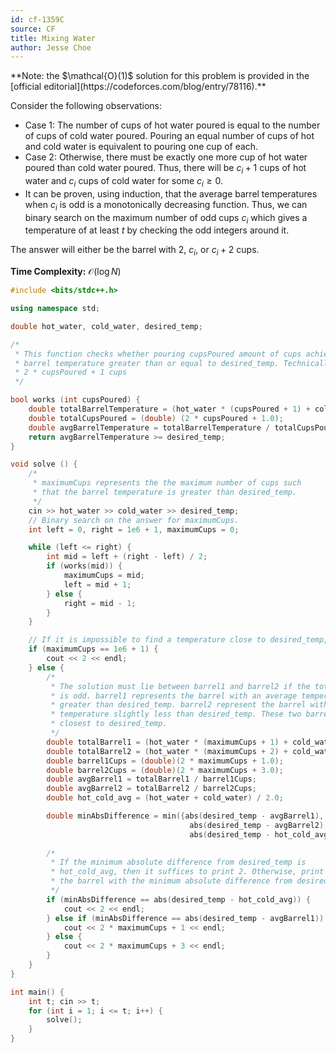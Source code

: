 ```yaml
---
id: cf-1359C
source: CF
title: Mixing Water
author: Jesse Choe
---
```


<Info title="Constant Time Solution">
**Note: the $\mathcal{O}(1)$ solution for this problem is provided in the
[official editorial](https://codeforces.com/blog/entry/78116).**
</Info>

Consider the following observations:

- Case 1: The number of cups of hot water poured is equal to the number of cups of cold water poured. Pouring an equal number of cups of hot and cold water is equivalent to pouring one cup of each. 
- Case 2: Otherwise, there must be exactly one more cup of hot water poured than cold water poured. Thus, there will be $c_i + 1$ cups of hot water and $c_i$ cups of cold water for some $c_i \geq 0$.
- It can be proven, using induction, that the average barrel temperatures when $c_i$ is odd is a monotonically decreasing function. Thus, we can binary search on the maximum number of odd cups $c_i$ which gives a temperature of at least $t$ by checking the odd integers around it.

The answer will either be the barrel with $2$, $c_i$, or $c_i + 2$ cups.

**Time Complexity:** $\mathcal{O}(\log N)$

<LanguageSection>

<CPPSection>

```cpp
#include <bits/stdc++.h>

using namespace std;

double hot_water, cold_water, desired_temp;

/*
 * This function checks whether pouring cupsPoured amount of cups achieves an average
 * barrel temperature greater than or equal to desired_temp. Technically, this represents
 * 2 * cupsPoured + 1 cups
 */

bool works (int cupsPoured) {
	double totalBarrelTemperature = (hot_water * (cupsPoured + 1) + cold_water * (cupsPoured));
	double totalCupsPoured = (double) (2 * cupsPoured + 1.0);
	double avgBarrelTemperature = totalBarrelTemperature / totalCupsPoured;
	return avgBarrelTemperature >= desired_temp;
}

void solve () {
	/* 
	 * maximumCups represents the the maximum number of cups such
	 * that the barrel temperature is greater than desired_temp.
	 */
	cin >> hot_water >> cold_water >> desired_temp;
	// Binary search on the answer for maximumCups.
	int left = 0, right = 1e6 + 1, maximumCups = 0;

	while (left <= right) {
		int mid = left + (right - left) / 2;
		if (works(mid)) {
			maximumCups = mid;
			left = mid + 1;
		} else {
			right = mid - 1;
		}
	}

	// If it is impossible to find a temperature close to desired_temp, then print 2
	if (maximumCups == 1e6 + 1) {
		cout << 2 << endl;
	} else {
		/*
		 * The solution must lie between barrel1 and barrel2 if the total number of cups
		 * is odd. barrel1 represents the barrel with an average temperature slightly
		 * greater than desired_temp. barrel2 represent the barrel with an average
		 * temperature slightly less than desired_temp. These two barrels will be the
		 * closest to desired_temp.
		 */
		double totalBarrel1 = (hot_water * (maximumCups + 1) + cold_water * maximumCups);
		double totalBarrel2 = (hot_water * (maximumCups + 2) + cold_water * (maximumCups + 1));
		double barrel1Cups = (double)(2 * maximumCups + 1.0);
		double barrel2Cups = (double)(2 * maximumCups + 3.0);
		double avgBarrel1 = totalBarrel1 / barrel1Cups;
		double avgBarrel2 = totalBarrel2 / barrel2Cups;
		double hot_cold_avg = (hot_water + cold_water) / 2.0;

		double minAbsDifference = min({abs(desired_temp - avgBarrel1),
										abs(desired_temp - avgBarrel2),
										abs(desired_temp - hot_cold_avg)});
		
		/*
		 * If the minimum absolute difference from desired_temp is
		 * hot_cold_avg, then it suffices to print 2. Otherwise, print
		 * the barrel with the minimum absolute difference from desired_temp.
		 */
		if (minAbsDifference == abs(desired_temp - hot_cold_avg)) {
			cout << 2 << endl;
		} else if (minAbsDifference == abs(desired_temp - avgBarrel1)) {
			cout << 2 * maximumCups + 1 << endl;
		} else {
			cout << 2 * maximumCups + 3 << endl;
		}
	}
}

int main() {
	int t; cin >> t;
	for (int i = 1; i <= t; i++) {
		solve();
	}
}
```

</CPPSection>

</LanguageSection>
